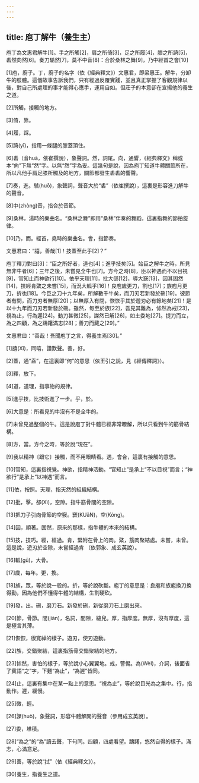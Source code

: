 ```yaml
---
---
---
```

title: 庖丁解牛（養生主）
---



庖丁為文惠君解牛[1]。手之所觸[2]，肩之所倚[3]，足之所履[4]，膝之所踦[5]，砉然向然[6]。奏刀騞然[7]，莫不中音[8]：合於桑林之舞[9]，乃中經首之會[10]

[1]庖，廚子。丁，廚子的名字（依《經典釋文》）文惠君，即梁惠王。解牛，分卸牛的肢體。這個故事告訴我們，只有經過反覆實踐，並且真正掌握了客觀規律以後，對自己所處理的事才能得心應手，運用自如。但莊子的本意卻在宣揚他的養生之道。

[2]所觸，接觸的地方。

[3]倚，靠。

[4]履，踩。

[5]踦(yǐ)，指用一條腿的膝蓋頂住。

[6]砉（音huà，依崔撰說），象聲詞。然，詞尾。向，通響，《經典釋文》稱或本“向”下無“然”字。以無“然”字為妥。這幾句是說，因為庖丁知道牛體關節所在，所以凡他手肩足膝所觸及的地方，關節都發生砉砉的響聲。

[7]奏，進。騞(huō)，象聲詞，聲音大於“砉”（依崔撰說），這裏是形容進刀解牛的聲音。

[8]中(zhòng)音，指合於音節。

[9]桑林，湯時的樂曲名。“桑林之舞”即用“桑林”伴奏的舞蹈，這裏指舞的節拍旋律。

[10]乃，而。經首，堯時的樂曲名。會，指節奏。

文惠君曰：“譆，善哉[1]！技蓋至此乎[2]？”

庖丁釋刀對曰[3]：“臣之所好者，道也[4]；進乎技矣[5]。始臣之解牛之時，所見無非牛者[6]；三年之後，未嘗見全牛也[7]。方今之時[8]，臣以神遇而不以目視[9]，官知止而神欲行[10]。依乎天理[11]，批大郤[12]，導大窾[13]，因其固然[14]，技經肯綮之未嘗[15]，而況大軱乎[16]！良庖歲更刀，割也[17]；族庖月更刀，折也[18]。今臣之刀十九年矣，所解數千牛矣，而刀刃若新發於硎[19]。彼節者有間，而刀刃者無厚[20]；以無厚入有閉，恢恢乎其於遊刃必有餘地矣[21]！是以十九年而刀刃若新發於硎。雖然，每至於族[22]，吾見其難為，怵然為戒[23]，視為止，行為遲[24]。動刀甚微[25]，謋然已解[26]，如土委地[27]。提刀而立，為之四顧，為之躊躇滿志[28]；善刀而藏之[29]。”

文惠君曰：“善哉！吾聞庖丁之言，得養生焉[30]。”

[1]譆(Xī)，同嘻，讚歎聲。善，好。

[2]蓋，通“盍”，在這裏即“何”的意思（依王引之說，見《經傳釋詞》）。

[3]釋，放下。

[4]道，道理，指事物的規律。

[5]進乎技，比技術進了一步。乎，於。

[6]大意是：所看見的牛沒有不是全牛的。

[7]未曾見過整個的牛。這是說庖丁對牛體已經非常瞭解，所以只看到牛的筋骨結構。

[8]方，當。方今之時，等於說“現在”。

[9]我以精神〔跟它〕接觸，而不用眼睛看。遇，會合，這裏有接觸的意思。

[10]官知，這裏指視覺。神欲，指精神活動。“官知止”是承上“不以目視”而言；“神欲行”是承上“以神遇”而言。

[11]依，按照。天理，指天然的組織結構。

[12]批，擊。郤(Xì)，空隙。指牛筋骨間的空隙。

[13]把刀子引向骨節的空竅。窾(KUǎN)，空(Kòng)。

[14]因，順著。固然，原來的那樣，指牛體的本來的結構。

[15]技，技巧。經，經過。肯，緊附在骨上的肉。綮，筋肉聚結處。未嘗，未曾。這是說，遊刃於空隙，未嘗經過肯 （依郭象、成玄英說）。

[16]軱(gū)，大骨。

[17]歲，每年。更，換。

[18]族，眾，等於說一般的。折，等於說砍斷。庖丁的意思是：良庖和族庖換刀換得勤，因為他們不懂得牛體的結構，生割硬砍。

[19]發，出。硎，磨刀石。新發於硎，新從磨刀石上磨出來。

[20]節，骨節。間(jiàn)，名詞，間隙，縫兒。厚，指厚度。無厚，沒有厚度，這是極言其薄。

[21]恢恢，很寬綽的樣子。遊刃，使刃遊動。

[22]族，交錯聚結，這裏指筋骨交錯聚結的地方。

[23]怵然，害怕的樣子，等於說小心翼翼地。戒，警惕。為(WèI)，介詞，後面省了賓語“之”字，下麵“為止”，“為遲”皆同。

[24]止，這裏有集中在某一點上的意思。“視為止”，等於說目光為之集中。行，指動作。遲，緩慢。

[25]微，輕。

[26]謋(huò)，象聲詞，形容牛體解開的聲音（參用成玄英說）。

[27]委，堆積。

[28]“為之”的“為”讀去聲，下句同。四顧，四處看望。躊躇，悠然自得的樣子。滿志，心滿意足。

[29]善，等於說“拭”（依《經典釋文》）。

[30]養生，指養生之道。